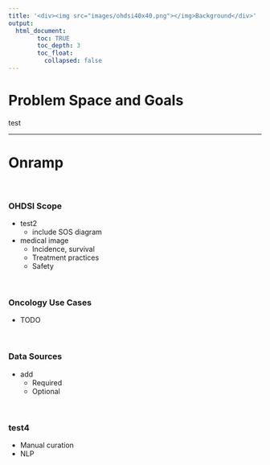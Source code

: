 ```yaml
---
title: '<div><img src="images/ohdsi40x40.png"></img>Background</div>'
output: 
  html_document:
        toc: TRUE
        toc_depth: 3
        toc_float:
          collapsed: false
---
```


# **Problem Space and Goals**

test


---



# **Onramp **

<br>

### OHDSI Scope

- test2
  - include SOS diagram
- medical image
  - Incidence, survival
  - Treatment practices
  - Safety

<br>

### Oncology Use Cases
  - TODO
  
<br>

### Data Sources
- add
	- Required
	- Optional

<br>

### test4
  - Manual curation
  - NLP